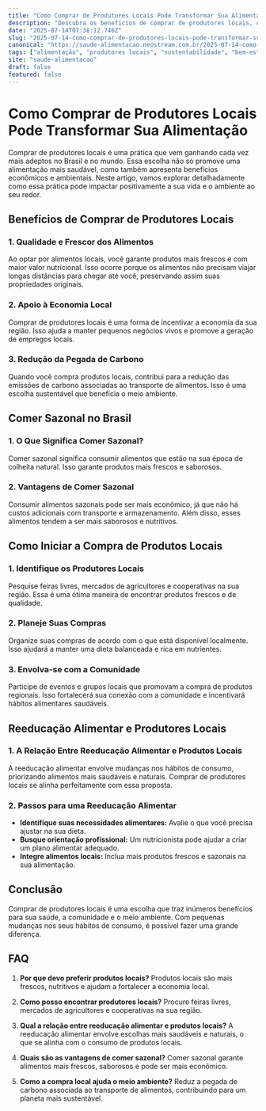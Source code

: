 ```yaml
---
title: "Como Comprar de Produtores Locais Pode Transformar Sua Alimentação"
description: "Descubra os benefícios de comprar de produtores locais, como isso impacta sua saúde e a economia, e dicas práticas para começar hoje mesmo."
date: "2025-07-14T07:38:12.746Z"
slug: "2025-07-14-como-comprar-de-produtores-locais-pode-transformar-sua-alimentacao"
canonical: "https://saude-alimentacao.neostream.com.br/2025-07-14-como-comprar-de-produtores-locais-pode-transformar-sua-alimentacao"
tags: ["alimentação", "produtores locais", "sustentabilidade", "bem-estar"]
site: "saude-alimentacao"
draft: false
featured: false
---
```


# Como Comprar de Produtores Locais Pode Transformar Sua Alimentação

Comprar de produtores locais é uma prática que vem ganhando cada vez mais adeptos no Brasil e no mundo. Essa escolha não só promove uma alimentação mais saudável, como também apresenta benefícios econômicos e ambientais. Neste artigo, vamos explorar detalhadamente como essa prática pode impactar positivamente a sua vida e o ambiente ao seu redor.

## Benefícios de Comprar de Produtores Locais

### 1. Qualidade e Frescor dos Alimentos
Ao optar por alimentos locais, você garante produtos mais frescos e com maior valor nutricional. Isso ocorre porque os alimentos não precisam viajar longas distâncias para chegar até você, preservando assim suas propriedades originais.

### 2. Apoio à Economia Local
Comprar de produtores locais é uma forma de incentivar a economia da sua região. Isso ajuda a manter pequenos negócios vivos e promove a geração de empregos locais.

### 3. Redução da Pegada de Carbono
Quando você compra produtos locais, contribui para a redução das emissões de carbono associadas ao transporte de alimentos. Isso é uma escolha sustentável que beneficia o meio ambiente.

## Comer Sazonal no Brasil

### 1. O Que Significa Comer Sazonal?
Comer sazonal significa consumir alimentos que estão na sua época de colheita natural. Isso garante produtos mais frescos e saborosos.

### 2. Vantagens de Comer Sazonal
Consumir alimentos sazonais pode ser mais econômico, já que não há custos adicionais com transporte e armazenamento. Além disso, esses alimentos tendem a ser mais saborosos e nutritivos.

## Como Iniciar a Compra de Produtos Locais

### 1. Identifique os Produtores Locais
Pesquise feiras livres, mercados de agricultores e cooperativas na sua região. Essa é uma ótima maneira de encontrar produtos frescos e de qualidade.

### 2. Planeje Suas Compras
Organize suas compras de acordo com o que está disponível localmente. Isso ajudará a manter uma dieta balanceada e rica em nutrientes.

### 3. Envolva-se com a Comunidade
Participe de eventos e grupos locais que promovam a compra de produtos regionais. Isso fortalecerá sua conexão com a comunidade e incentivará hábitos alimentares saudáveis.

## Reeducação Alimentar e Produtores Locais

### 1. A Relação Entre Reeducação Alimentar e Produtos Locais
A reeducação alimentar envolve mudanças nos hábitos de consumo, priorizando alimentos mais saudáveis e naturais. Comprar de produtores locais se alinha perfeitamente com essa proposta.

### 2. Passos para uma Reeducação Alimentar
- **Identifique suas necessidades alimentares:** Avalie o que você precisa ajustar na sua dieta.
- **Busque orientação profissional:** Um nutricionista pode ajudar a criar um plano alimentar adequado.
- **Integre alimentos locais:** Inclua mais produtos frescos e sazonais na sua alimentação.

## Conclusão
Comprar de produtores locais é uma escolha que traz inúmeros benefícios para sua saúde, a comunidade e o meio ambiente. Com pequenas mudanças nos seus hábitos de consumo, é possível fazer uma grande diferença.

## FAQ

1. **Por que devo preferir produtos locais?**
   Produtos locais são mais frescos, nutritivos e ajudam a fortalecer a economia local.

2. **Como posso encontrar produtores locais?**
   Procure feiras livres, mercados de agricultores e cooperativas na sua região.

3. **Qual a relação entre reeducação alimentar e produtos locais?**
   A reeducação alimentar envolve escolhas mais saudáveis e naturais, o que se alinha com o consumo de produtos locais.

4. **Quais são as vantagens de comer sazonal?**
   Comer sazonal garante alimentos mais frescos, saborosos e pode ser mais econômico.

5. **Como a compra local ajuda o meio ambiente?**
   Reduz a pegada de carbono associada ao transporte de alimentos, contribuindo para um planeta mais sustentável.